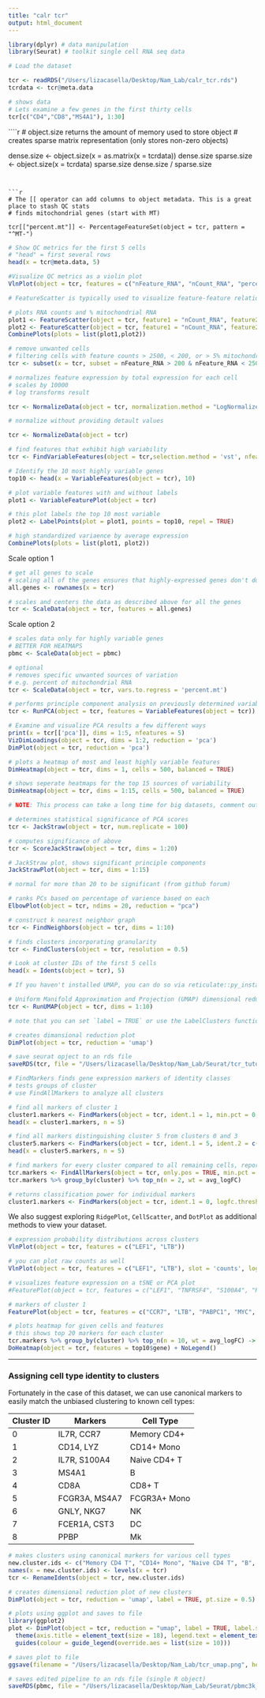 ```yaml
---
title: "calr tcr"
output: html_document
---
```


```r
library(dplyr) # data manipulation
library(Seurat) # toolkit single cell RNA seq data

# Load the dataset 

tcr <- readRDS("/Users/lizacasella/Desktop/Nam_Lab/calr_tcr.rds")
tcrdata <- tcr@meta.data
```



```r

# shows data 
# Lets examine a few genes in the first thirty cells
tcr[c("CD4","CD8","MS4A1"), 1:30]
```


````r

# object.size returns the amount of memory used to store object 
# creates sparse matrix representation (only stores non-zero objects)

dense.size <- object.size(x = as.matrix(x = tcrdata))
dense.size
sparse.size <- object.size(x = tcrdata)
sparse.size
dense.size / sparse.size
```


```r

# The [[ operator can add columns to object metadata. This is a great place to stash QC stats
# finds mitochondrial genes (start with MT)

tcr[["percent.mt"]] <- PercentageFeatureSet(object = tcr, pattern = "^MT-")
```

    
```r

# Show QC metrics for the first 5 cells
# "head" = first several rows
head(x = tcr@meta.data, 5)
```


    
```r

#Visualize QC metrics as a violin plot
VlnPlot(object = tcr, features = c("nFeature_RNA", "nCount_RNA", "percent.mt"), ncol = 3)

# FeatureScatter is typically used to visualize feature-feature relationships, but can be used for anything calculated by the object, i.e. columns in object metadata, PC scores etc.

# plots RNA counts and % mitochondrial RNA
plot1 <- FeatureScatter(object = tcr, feature1 = "nCount_RNA", feature2 = "percent.mt") 
plot2 <- FeatureScatter(object = tcr, feature1 = "nCount_RNA", feature2 = "nFeature_RNA") 
CombinePlots(plots = list(plot1,plot2))

# remove unwanted cells 
# filtering cells with feature counts > 2500, < 200, or > 5% mitochondrial 
tcr <- subset(x = tcr, subset = nFeature_RNA > 200 & nFeature_RNA < 2500 & percent.mt < 5)
```



```r

# normalizes feature expression by total expression for each cell
# scales by 10000 
# log transforms result

tcr <- NormalizeData(object = tcr, normalization.method = "LogNormalize", scale.factor = 1e4)
```



```r

# normalize without providing detault values

tcr <- NormalizeData(object = tcr)
```



```r

# find features that exhibit high variability 
tcr <- FindVariableFeatures(object = tcr,selection.method = 'vst', nfeatures = 200)

# Identify the 10 most highly variable genes
top10 <- head(x = VariableFeatures(object = tcr), 10)

# plot variable features with and without labels
plot1 <- VariableFeaturePlot(object = tcr)

# this plot labels the top 10 most variable 
plot2 <- LabelPoints(plot = plot1, points = top10, repel = TRUE)

# high standardized variaence by average expression
CombinePlots(plots = list(plot1, plot2))
```


Scale option 1
```r

# get all genes to scale
# scaling all of the genes ensures that highly-expressed genes don't domintate a heatmap 
all.genes <- rownames(x = tcr)

# scales and centers the data as described above for all the genes 
tcr <- ScaleData(object = tcr, features = all.genes)
```


Scale option 2 
```r

# scales data only for highly variable genes 
# BETTER FOR HEATMAPS
pbmc <- ScaleData(object = pbmc)

```


```r
# optional
# removes specific unwanted sources of variation
# e.g. percent of mitochondrial RNA
tcr <- ScaleData(object = tcr, vars.to.regress = 'percent.mt')
```


```r

# performs principle component analysis on previously determined variable features 
tcr <- RunPCA(object = tcr, features = VariableFeatures(object = tcr))
```


```r

# Examine and visualize PCA results a few different ways
print(x = tcr[['pca']], dims = 1:5, nfeatures = 5)
VizDimLoadings(object = tcr, dims = 1:2, reduction = 'pca')
DimPlot(object = tcr, reduction = 'pca')

```



```r

# plots a heatmap of most and least highly variable features 
DimHeatmap(object = tcr, dims = 1, cells = 500, balanced = TRUE)
```


```r

# shows seperate heatmaps for the top 15 sources of variability 
DimHeatmap(object = tcr, dims = 1:15, cells = 500, balanced = TRUE)
```



```r

# NOTE: This process can take a long time for big datasets, comment out for expediency. More approximate techniques such as those implemented in ElbowPlot() can be used to reduce computation time

# determines statistical significance of PCA scores
tcr <- JackStraw(object = tcr, num.replicate = 100)

# computes significance of above
tcr <- ScoreJackStraw(object = tcr, dims = 1:20)
```



```r

# JackStraw plot, shows significant principle components 
JackStrawPlot(object = tcr, dims = 1:15)

# normal for more than 20 to be significant (from github forum)
```



```r

# ranks PCs based on percentage of varience based on each 
ElbowPlot(object = tcr, ndims = 20, reduction = "pca")

```



```r

# construct k nearest neighbor graph
tcr <- FindNeighbors(object = tcr, dims = 1:10)

# finds clusters incorporating granularity 
tcr <- FindClusters(object = tcr, resolution = 0.5)

# Look at cluster IDs of the first 5 cells
head(x = Idents(object = tcr), 5)
```



```r

# If you haven't installed UMAP, you can do so via reticulate::py_install(packages = "umap-learn")

# Uniform Manifold Approximation and Projection (UMAP) dimensional reduction technique
tcr <- RunUMAP(object = tcr, dims = 1:10)
```


```r
# note that you can set `label = TRUE` or use the LabelClusters function to help label individual clusters

# creates dimansional reduction plot
DimPlot(object = tcr, reduction = 'umap')
```



```r

# save seurat opject to an rds file 
saveRDS(tcr, file = "/Users/lizacasella/Desktop/Nam_Lab/Seurat/tcr_tutorial.rds")
```



```r

# FindMarkers finds gene expression markers of identity classes
# tests groups of cluster 
# use FindAllMarkers to analyze all clusters 

# find all markers of cluster 1
cluster1.markers <- FindMarkers(object = tcr, ident.1 = 1, min.pct = 0.25)
head(x = cluster1.markers, n = 5)

# find all markers distinguishing cluster 5 from clusters 0 and 3
cluster5.markers <- FindMarkers(object = tcr, ident.1 = 5, ident.2 = c(0, 3), min.pct = 0.25)
head(x = cluster5.markers, n = 5)

# find markers for every cluster compared to all remaining cells, report only the positive ones
tcr.markers <- FindAllMarkers(object = tcr, only.pos = TRUE, min.pct = 0.25, logfc.threshold = 0.25)
tcr.markers %>% group_by(cluster) %>% top_n(n = 2, wt = avg_logFC)
```



```r

# returns classification power for individual markers 
cluster1.markers <- FindMarkers(object = tcr, ident.1 = 0, logfc.threshold = 0.25, test.use = "roc", only.pos = TRUE)

```

We also suggest exploring `RidgePlot`, `CellScatter`, and `DotPlot` as additional methods to view your dataset.

```r

# expression probability distributions across clusters
VlnPlot(object = tcr, features = c("LEF1", "LTB"))

# you can plot raw counts as well
VlnPlot(object = tcr, features = c("LEF1", "LTB"), slot = 'counts', log = TRUE)

# visualizes feature expression on a tSNE or PCA plot
#FeaturePlot(object = tcr, features = c("LEF1", "TNFRSF4", "S100A4", "RP11-291B21.2", "SOCS3", "CXCR3", "GZMK", "KLRB1", "GZMB"))

# markers of cluster 1
FeaturePlot(object = tcr, features = c("CCR7", "LTB", "PABPC1", "MYC", "NOSIP","SOCS3", "SESN3", "TMEM173", "ABLIM1"))


```



```r

# plots heatmap for given cells and features
# this shows top 20 markers for each cluster
tcr.markers %>% group_by(cluster) %>% top_n(n = 10, wt = avg_logFC) -> top10
DoHeatmap(object = tcr, features = top10$gene) + NoLegend()

```

***
### Assigning cell type identity to clusters

Fortunately in the case of this dataset, we can use canonical markers to easily match the unbiased clustering to known cell types:

Cluster ID | Markers       | Cell Type
-----------|---------------|----------
0          | IL7R, CCR7    | Memory CD4+ 
1          | CD14, LYZ     | CD14+ Mono
2          | IL7R, S100A4  | Naive CD4+ T 
3          | MS4A1         | B 
4          | CD8A          | CD8+ T 
5          | FCGR3A, MS4A7 | FCGR3A+ Mono
6          | GNLY, NKG7    | NK 
7          | FCER1A, CST3  | DC
8          | PPBP          | Mk


```r

# makes clusters using canonical markers for various cell types
new.cluster.ids <- c("Memory CD4 T", "CD14+ Mono", "Naive CD4 T", "B", "CD8 T", "FCGR3A+ Mono", "NK", "DC", "Mk","CD4")
names(x = new.cluster.ids) <- levels(x = tcr)
tcr <- RenameIdents(object = tcr, new.cluster.ids)

# creates dimensional reduction plot of new clusters 
DimPlot(object = tcr, reduction = 'umap', label = TRUE, pt.size = 0.5) + NoLegend()
```


```r

# plots using ggplot and saves to file
library(ggplot2)
plot <- DimPlot(object = tcr, reduction = "umap", label = TRUE, label.size = 4.5) + xlab("UMAP 1") + ylab("UMAP 2") + 
  theme(axis.title = element_text(size = 18), legend.text = element_text(size = 18)) + 
  guides(colour = guide_legend(override.aes = list(size = 10)))

# saves plot to file 
ggsave(filename = "/Users/lizacasella/Desktop/Nam_Lab/tcr_umap.png", height = 7, width = 12, plot = plot)
```


```r

# saves edited pipeline to an rds file (single R object)
saveRDS(pbmc, file = "/Users/lizacasella/Desktop/Nam_Lab/Seurat/pbmc3k_final.rds")
```

